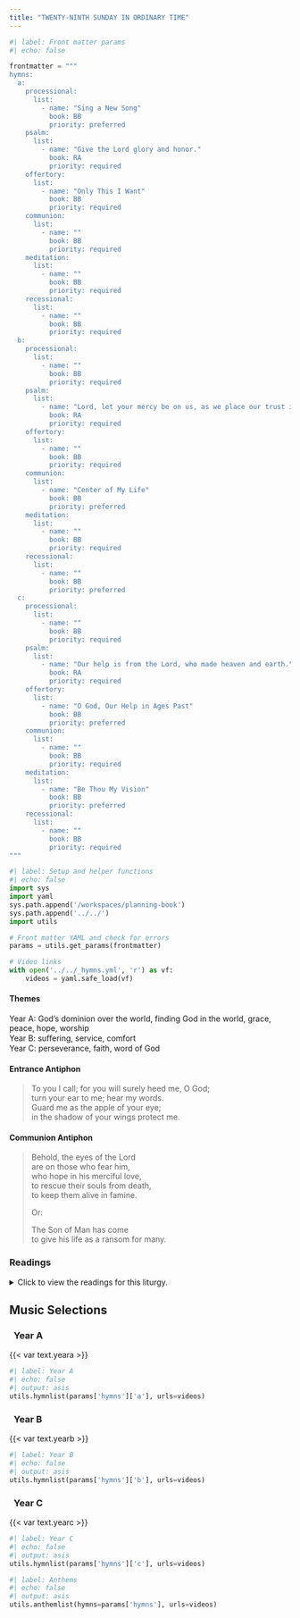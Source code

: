 ```yaml
---
title: "TWENTY-NINTH SUNDAY IN ORDINARY TIME"
---
```


```python
#| label: Front matter params
#| echo: false

frontmatter = """
hymns:
  a:
    processional:
      list:
        - name: "Sing a New Song"
          book: BB
          priority: preferred
    psalm:
      list:
        - name: "Give the Lord glory and honor."
          book: RA
          priority: required
    offertory:
      list:
        - name: "Only This I Want"
          book: BB
          priority: required
    communion:
      list:
        - name: ""
          book: BB
          priority: required
    meditation:
      list:
        - name: ""
          book: BB
          priority: required
    recessional:
      list:
        - name: ""
          book: BB
          priority: required
  b:
    processional:
      list:
        - name: ""
          book: BB
          priority: required
    psalm:
      list:
        - name: "Lord, let your mercy be on us, as we place our trust in you."
          book: RA
          priority: required
    offertory:
      list:
        - name: ""
          book: BB
          priority: required
    communion:
      list:
        - name: "Center of My Life"
          book: BB
          priority: preferred
    meditation:
      list:
        - name: ""
          book: BB
          priority: required
    recessional:
      list:
        - name: ""
          book: BB
          priority: preferred
  c:
    processional:
      list:
        - name: ""
          book: BB
          priority: required
    psalm:
      list:
        - name: "Our help is from the Lord, who made heaven and earth."
          book: RA
          priority: required
    offertory:
      list:
        - name: "O God, Our Help in Ages Past"
          book: BB
          priority: preferred
    communion:
      list:
        - name: ""
          book: BB
          priority: required
    meditation:
      list:
        - name: "Be Thou My Vision"
          book: BB
          priority: preferred
    recessional:
      list:
        - name: ""
          book: BB
          priority: required
"""
```

```python
#| label: Setup and helper functions
#| echo: false
import sys
import yaml
sys.path.append('/workspaces/planning-book')
sys.path.append('../../')
import utils

# Front matter YAML and check for errors
params = utils.get_params(frontmatter)

# Video links
with open('../../_hymns.yml', 'r') as vf:
    videos = yaml.safe_load(vf)
```

:::  {.red}
#### **Themes**
:::

[Year A:]{.red} God’s dominion over the world, finding God in the
world, grace, peace, hope, worship  
[Year B:]{.red} suﬀering, service, comfort  
[Year C:]{.red} perseverance, faith, word of God  

:::  {.red}
#### **Entrance Antiphon**
:::

> To you I call; for you will surely heed me, O God;  
> turn your ear to me; hear my words.  
> Guard me as the apple of your eye;  
> in the shadow of your wings protect me.  

:::  {.red}
#### **Communion Antiphon**
:::

> Behold, the eyes of the Lord  
> are on those who fear him,  
> who hope in his merciful love,  
> to rescue their souls from death,  
> to keep them alive in famine.  
>
> [Or:]{.red}  
> 
> The Son of Man has come  
> to give his life as a ransom for many.  

:::: {.content-visible when-format="html"}
::: {.red}
### Readings
:::

<details>
  <summary>Click to view the readings for this liturgy.</summary>

::: {.titlered}
### &nbsp; Year A
:::

::: {.red}
#### First Reading [Isaiah 45:1, 4-6]{style="float:right" .small}
:::

Thus says the LORD to his anointed, Cyrus,  
whose right hand I grasp,  
subduing nations before him,  
and making kings run in his service,  
opening doors before him  
and leaving the gates unbarred:  
For the sake of Jacob, my servant,  
of Israel, my chosen one,  
I have called you by your name,  
giving you a title, though you knew me not.  
I am the LORD and there is no other,  
there is no God besides me.  
It is I who arm you, though you know me not,  
so that toward the rising and the setting of the sun  
people may know that there is none besides me.  
I am the LORD, there is no other.  

***

::: {.red}
#### Responsorial Psalm [Psalm 96:1, 3, 4-5, 7-8, 9-10]{style="float:right" .small}
:::

**[℟.]{.red}** **Give the Lord glory and honor.**  

Sing to the LORD a new song;  
sing to the LORD, all you lands.  
Tell his glory among the nations;  
among all peoples, his wondrous deeds. **[℟.]{.red}**  

For great is the LORD and highly to be praised;  
awesome is he, beyond all gods.  
For all the gods of the nations are things of nought,  
but the LORD made the heavens. **[℟.]{.red}**  

Give to the LORD, you families of nations,  
give to the LORD glory and praise;  
give to the LORD the glory due his name!  
Bring gifts, and enter his courts. **[℟.]{.red}**  

Worship the LORD, in holy attire;  
tremble before him, all the earth;  
say among the nations: The LORD is king,  
he governs the peoples with equity. **[℟.]{.red}**  

***

::: {.red}
#### Second Reading [1 Thessalonians 1:1-5b]{style="float:right" .small}
:::

Paul, Silvanus, and Timothy to the church of the Thessalonians  
in God the Father and the Lord Jesus Christ:  
grace to you and peace.  
We give thanks to God always for all of you,  
remembering you in our prayers,  
unceasingly calling to mind your work of faith and labor of love  
and endurance in hope of our Lord Jesus Christ,  
before our God and Father,  
knowing, brothers and sisters loved by God,  
how you were chosen.  
For our gospel did not come to you in word alone,  
but also in power and in the Holy Spirit and with much conviction.  

***

::: {.red}
#### Gospel Acclamation [Philippians 2:15d, 16a]{style="float:right" .small}
:::

**[℟.]{.red}** **Alleluia, alleluia.**  
Shine like lights in the world  
as you hold on to the word of life. **[℟.]{.red}**  

***

::: {.red}
#### Gospel [Matthew 22:15-21]{style="float:right" .small}
:::

The Pharisees went off  
and plotted how they might entrap Jesus in speech.  
They sent their disciples to him, with the Herodians, saying,  
"Teacher, we know that you are a truthful man  
and that you teach the way of God in accordance with the truth.  
And you are not concerned with anyone's opinion,  
for you do not regard a person's status.  
Tell us, then, what is your opinion:  
Is it lawful to pay the census tax to Caesar or not?"  
Knowing their malice, Jesus said,  
"Why are you testing me, you hypocrites?  
Show me the coin that pays the census tax."  
Then they handed him the Roman coin.  
He said to them, "Whose image is this and whose inscription?"  
They replied, "Caesar's."  
At that he said to them,  
"Then repay to Caesar what belongs to Caesar  
and to God what belongs to God."  

::: {.centered}
{{< var symbols.cross >}} &nbsp; {{< var symbols.cross >}} &nbsp; {{< var symbols.cross >}}
:::

::: {.titlered}
### &nbsp; Year B
:::

::: {.red}
#### First Reading [Isaiah 53:10-11]{style="float:right" .small}
:::

The LORD was pleased  
&emsp; to crush him in infirmity.  

If he gives his life as an offering for sin,  
&emsp; he shall see his descendants in a long life,  
&emsp; and the will of the LORD shall be accomplished through him.  

Because of his affliction  
&emsp; he shall see the light in fullness of days;  
through his suffering, my servant shall justify many,  
&emsp; and their guilt he shall bear.  

***

::: {.red}
#### Responsorial Psalm [Psalm 33:4-5, 18-19, 20, 22]{style="float:right" .small}
:::

**[℟.]{.red}** **Lord, let your mercy be on us, as we place our trust in you.**  

Upright is the word of the LORD,  
&emsp; and all his works are trustworthy.  
He loves justice and right;  
&emsp; of the kindness of the LORD the earth is full. **[℟.]{.red}**  

See, the eyes of the LORD are upon those who fear him,  
&emsp; upon those who hope for his kindness,  
To deliver them from death  
&emsp; and preserve them in spite of famine. **[℟.]{.red}**  

Our soul waits for the LORD,  
&emsp; who is our help and our shield.  
May your kindness, O LORD, be upon us  
&emsp; who have put our hope in you. **[℟.]{.red}**  

***

::: {.red}
#### Second Reading [Hebrews 4:14-16]{style="float:right" .small}
:::

Brothers and sisters:  
Since we have a great high priest who has passed through the heavens,  
Jesus, the Son of God,  
let us hold fast to our confession.  
For we do not have a high priest  
who is unable to sympathize with our weaknesses,  
but one who has similarly been tested in every way,  
yet without sin.  
So let us confidently approach the throne of grace  
to receive mercy and to find grace for timely help.  

***

::: {.red}
#### Gospel Acclamation [Mark 10:45]{style="float:right" .small}
:::

**[℟.]{.red}** **Alleluia, alleluia.**  
The Son of Man came to serve  
and to give his life as a ransom for many. **[℟.]{.red}**  

***

::: {.red}
#### Gospel [Mark 10:35-45 or 10:42-45]{style="float:right" .small}
:::

James and John, the sons of Zebedee, came to Jesus and said to him,  
"Teacher, we want you to do for us whatever we ask of you."  
He replied, "What do you wish me to do for you?"  
They answered him, "Grant that in your glory  
we may sit one at your right and the other at your left."  
Jesus said to them, "You do not know what you are asking.  
Can you drink the cup that I drink  
or be baptized with the baptism with which I am baptized?"  
They said to him, "We can."  
Jesus said to them, "The cup that I drink, you will drink,  
and with the baptism with which I am baptized, you will be baptized;  
but to sit at my right or at my left is not mine to give  
but is for those for whom it has been prepared."  
When the ten heard this, they became indignant at James and John.  
Jesus summoned them and said to them,  
"You know that those who are recognized as rulers over the Gentiles
lord it over them,  
and their great ones make their authority over them felt.  
But it shall not be so among you.  
Rather, whoever wishes to be great among you will be your servant;  
whoever wishes to be first among you will be the slave of all.  
For the Son of Man did not come to be served  
but to serve and to give his life as a ransom for many."  

[Or:]{.red}  

Jesus summoned the twelve and said to them,  
"You know that those who are recognized as rulers over the Gentiles
lord it over them,  
and their great ones make their authority over them felt.  
But it shall not be so among you.  
Rather, whoever wishes to be great among you will be your servant;  
whoever wishes to be first among you will be the slave of all.  
For the Son of Man did not come to be served  
but to serve and to give his life as a ransom for many."  

::: {.centered}
{{< var symbols.cross >}} &nbsp; {{< var symbols.cross >}} &nbsp; {{< var symbols.cross >}}
:::

::: {.titlered}
### &nbsp; Year C
:::

::: {.red}
#### First Reading [Exodus 17:8-13]{style="float:right" .small}
:::

In those days, Amalek came and waged war against Israel.  
Moses, therefore, said to Joshua,  
"Pick out certain men,  
and tomorrow go out and engage Amalek in battle.  
I will be standing on top of the hill  
with the staff of God in my hand."  
So Joshua did as Moses told him:  
he engaged Amalek in battle  
after Moses had climbed to the top of the hill with Aaron and Hur.  
As long as Moses kept his hands raised up,  
Israel had the better of the fight,  
but when he let his hands rest,  
Amalek had the better of the fight.  
Moses'hands, however, grew tired;  
so they put a rock in place for him to sit on.  
Meanwhile Aaron and Hur supported his hands,  
one on one side and one on the other,  
so that his hands remained steady till sunset.  
And Joshua mowed down Amalek and his people  
with the edge of the sword.  

***

::: {.red}
#### Responsorial Psalm [Psalm 121:1-2, 3-4, 5-6, 7-8]{style="float:right" .small}
:::

**[℟.]{.red}** **Our help is from the Lord, who made heaven and earth.**  

I lift up my eyes toward the mountains;  
whence shall help come to me?  
My help is from the LORD,  
who made heaven and earth. **[℟.]{.red}**  

May he not suffer your foot to slip;  
may he slumber not who guards you:  
indeed he neither slumbers nor sleeps,  
the guardian of Israel. **[℟.]{.red}**  

The LORD is your guardian; the LORD is your shade;  
he is beside you at your right hand.  
The sun shall not harm you by day,  
nor the moon by night. **[℟.]{.red}**  

The LORD will guard you from all evil;  
he will guard your life.  
The LORD will guard your coming and your going,  
both now and forever. **[℟.]{.red}**  

***

::: {.red}
#### Second Reading [2 Timothy 3:14-4:2]{style="float:right" .small}
:::

Beloved:  
Remain faithful to what you have learned and believed,  
because you know from whom you learned it,  
and that from infancy you have known the sacred Scriptures,  
which are capable of giving you wisdom for salvation  
through faith in Christ Jesus.  
All Scripture is inspired by God  
and is useful for teaching, for refutation, for correction,  
and for training in righteousness,  
so that one who belongs to God may be competent,  
equipped for every good work.  

I charge you in the presence of God and of Christ Jesus,  
who will judge the living and the dead,  
and by his appearing and his kingly power:  
proclaim the word;  
be persistent whether it is convenient or inconvenient;  
convince, reprimand, encourage through all patience and teaching.  

***

::: {.red}
#### Gospel Acclamation [Hebrews 4:12]{style="float:right" .small}
:::

**[℟.]{.red}** **Alleluia, alleluia.**  
The word of God is living and effective,  
discerning reflections and thoughts of the heart. **[℟.]{.red}**  

***

::: {.red}
#### Gospel [Luke 18:1-8]{style="float:right" .small}
:::

Jesus told his disciples a parable  
about the necessity for them to pray always without becoming weary.  
He said, "There was a judge in a certain town  
who neither feared God nor respected any human being.  
And a widow in that town used to come to him and say,  
'Render a just decision for me against my adversary.'  
For a long time the judge was unwilling, but eventually he thought,  
'While it is true that I neither fear God nor respect any human being,  
because this widow keeps bothering me  
I shall deliver a just decision for her  
lest she finally come and strike me.'"  
The Lord said, "Pay attention to what the dishonest judge says.  
Will not God then secure the rights of his chosen ones  
who call out to him day and night?  
Will he be slow to answer them?  
I tell you, he will see to it that justice is done for them speedily.  
But when the Son of Man comes, will he find faith on earth?"  

::: {.centered}
{{< var symbols.cross >}} &nbsp; {{< var symbols.cross >}} &nbsp; {{< var symbols.cross >}}
:::

</details>
::::

::: {.red}
## Music Selections
:::

::: {.titlered}
### &nbsp; Year A
:::
{{< var text.yeara >}}

```python
#| label: Year A
#| echo: false
#| output: asis
utils.hymnlist(params['hymns']['a'], urls=videos)
```

::: {.titlered}
### &nbsp; Year B
:::
{{< var text.yearb >}}

```python
#| label: Year B
#| echo: false
#| output: asis
utils.hymnlist(params['hymns']['b'], urls=videos)
```

::: {.titlered}
### &nbsp; Year C
:::
{{< var text.yearc >}}

```python
#| label: Year C
#| echo: false
#| output: asis
utils.hymnlist(params['hymns']['c'], urls=videos)
```


```python
#| label: Anthems
#| echo: false
#| output: asis
utils.anthemlist(hymns=params['hymns'], urls=videos)
```
